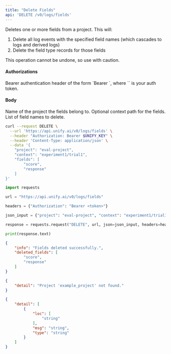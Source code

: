 ```yaml
---
title: "Delete Fields"
api: 'DELETE /v0/logs/fields'
---
```

Deletes one or more fields from a project. This will:
1. Delete all log events with the specified field names (which cascades to logs and derived logs)
2. Delete the field type records for those fields

This operation cannot be undone, so use with caution.

#### Authorizations

<ParamField header="Authorization" type="string" required="true">
  Bearer authentication header of the form `Bearer <token>`, where `<token>` is your auth token.
</ParamField>

#### Body

<ParamField body="project" type="string" required="true">
Name of the project the fields belong to.
</ParamField>

<ParamField body="context" type="string | null" >
Optional context path for the fields.
</ParamField>

<ParamField body="fields" type="[string]" required="true">
List of field names to delete.
</ParamField>

<RequestExample>

```bash cURL
curl --request DELETE \
  --url 'https://api.unify.ai/v0/logs/fields' \
  --header "Authorization: Bearer $UNIFY_KEY" \
  --header 'Content-Type: application/json' \
  --data '{
    "project": "eval-project",
    "context": "experiment1/trial1",
    "fields": [
        "score",
        "response"
    ]
}'
```

```python Python
import requests

url = "https://api.unify.ai/v0/logs/fields"

headers = {"Authorization": "Bearer <token>"}

json_input = {"project": "eval-project", "context": "experiment1/trial1", "fields": ["score", "response"]}

response = requests.request("DELETE", url, json=json_input, headers=headers)

print(response.text)
```

</RequestExample>
<ResponseExample>

```json 200
{
    "info": "Fields deleted successfully.",
    "deleted_fields": [
        "score",
        "response"
    ]
}
```

```json 404
{
    "detail": "Project 'example_project' not found."
}
```

```json 422
{
    "detail": [
        {
            "loc": [
                "string"
            ],
            "msg": "string",
            "type": "string"
        }
    ]
}
```

</ResponseExample>
